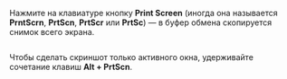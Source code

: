 Нажмите на клавиатуре кнопку **Print Screen** (иногда она называется **PrntScrn**, **PrtScn**, **PrtScr** или **PrtSc**) — в буфер обмена скопируется снимок всего экрана.

<Image withBackground imageId="1682078446109" alt="" />

Чтобы сделать скриншот только активного окна, удерживайте сочетание клавиш **Alt + PrtScn**.